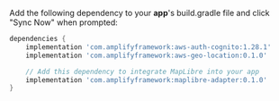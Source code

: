 Add the following dependency to your **app**'s build.gradle file and click "Sync Now" when prompted:

```groovy
dependencies {
    implementation 'com.amplifyframework:aws-auth-cognito:1.28.1'
    implementation 'com.amplifyframework:aws-geo-location:0.1.0'

    // Add this dependency to integrate MapLibre into your app
    implementation 'com.amplifyframework:maplibre-adapter:0.1.0'
}
```
